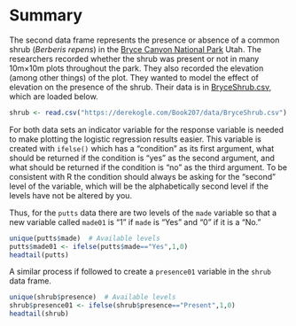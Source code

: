 # Summary {#LogRegSummary}



The second data frame represents the presence or absence of a common shrub (*Berberis repens*) in the [Bryce Canyon National Park](https://www.nps.gov/brca/index.htm) Utah. The researchers recorded whether the shrub was present or not in many 10m&times;10m plots throughout the park. They also recorded the elevation (among other things) of the plot. They wanted to model the effect of elevation on the presence of the shrub. Their data is in [BryceShrub.csv](https://derekogle.com/Book207/data/BryceShrub.csv), which are loaded below.

```r
shrub <- read.csv("https://derekogle.com/Book207/data/BryceShrub.csv")
```

For both data sets an indicator variable for the response variable is needed to make plotting the logistic regression results easier. This variable is created with `ifelse()` which has a "condition" as its first argument, what should be returned if the condition is "yes" as the second argument, and what should be returned if the condition is "no" as the third argument. To be consistent with R the condition should always be asking for the "second" level of the variable, which will be the alphabetically second level if the levels have not be altered by you.

Thus, for the `putts` data there are two levels of the `made` variable so that a new variable called `made01` is "1" if `made` is "Yes" and "0" if it is a "No."

```r
unique(putts$made)  # Available levels
putts$made01 <- ifelse(putts$made=="Yes",1,0)
headtail(putts)
```

A similar process if followed to create a `presence01` variable in the `shrub` data frame.

```r
unique(shrub$presence)  # Available levels
shrub$presence01 <- ifelse(shrub$presence=="Present",1,0)
headtail(shrub)
```
